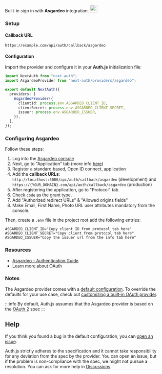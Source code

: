 <div
  style={{
    display: "flex",
    justifyContent: "space-between",
    alignItems: "center",
  }}
>
  <span style={{ fontSize: "1.35rem" }}>
    Built-in sign in with <b>Asgardeo</b> integration.
  </span>
  <a
    href="https://wso2.com/asgardeo/"
    style={{
      backgroundColor: "#ECEFF1",
      padding: "12px",
      borderRadius: "100%",
    }}
  >
    <img
      style={{ display: "block" }}
      src="/img/providers/asgardeo.svg"
      width="24"
    />
  </a>
</div>

### Setup

#### Callback URL

```
https://example.com/api/auth/callback/asgardeo
```

#### Configuration

Import the provider and configure it in your **Auth.js** initialization file:

```ts title="pages/api/auth/[...nextauth].ts"
import NextAuth from "next-auth";
import AsgardeoProvider from "next-auth/providers/asgardeo";

export default NextAuth({
  providers: [
    AsgardeoProvider({
      clientId: process.env.ASGARDEO_CLIENT_ID,
      clientSecret: process.env.ASGARDEO_CLIENT_SECRET,
      issuer: process.env.ASGARDEO_ISSUER,
    }),
  ],
});
```

### Configuring Asgardeo

Follow these steps:

1. Log into the [Asgardeo console](https://console.asgardeo.io)
2. Next, go to "Application" tab (more info [here](https://wso2.com/asgardeo/docs/guides/applications/register-oidc-web-app/))
3. Register a standard based, Open ID connect, application
4. Add the **callback URLs**: `http://localhost:3000/api/auth/callback/asgardeo` (development) and `https://{YOUR_DOMAIN}.com/api/auth/callback/asgardeo` (production)
5. After registering the application, go to "Protocol" tab.
6. Check `code` as the grant type.
7. Add "Authorized redirect URLs" & "Allowed origins fields"
8. Make Email, First Name, Photo URL user attributes mandatory from the console.

Then, create a `.env` file in the project root add the following entries:

```
ASGARDEO_CLIENT_ID="Copy client ID from protocol tab here"
ASGARDEO_CLIENT_SECRET="Copy client from protocol tab here"
ASGARDEO_ISSUER="Copy the issuer url from the info tab here"
```

### Resources

- [Asgardeo - Authentication Guide](https://wso2.com/asgardeo/docs/guides/authentication)
- [Learn more about OAuth](https://authjs.dev/concepts/oauth)

### Notes

The Asgardeo provider comes with a [default configuration](https://github.com/nextauthjs/next-auth/blob/main/packages/core/src/providers/asgardeo.ts). To override the defaults for your use case, check out [customizing a built-in OAuth provider](https://authjs.dev/guides/providers/custom-provider#override-default-options).

:::info
By default, Auth.js assumes that the Asgardeo provider is based on the [OAuth 2](https://www.rfc-editor.org/rfc/rfc6749.html) spec
:::

## Help

If you think you found a bug in the default configuration, you can [open an issue](https://authjs.dev/new/provider-issue).

Auth.js strictly adheres to the specification and it cannot take responsibility for any deviation from
the spec by the provider. You can open an issue, but if the problem is non-compliance with the spec,
we might not pursue a resolution. You can ask for more help in [Discussions](https://authjs.dev/new/github-discussions).
